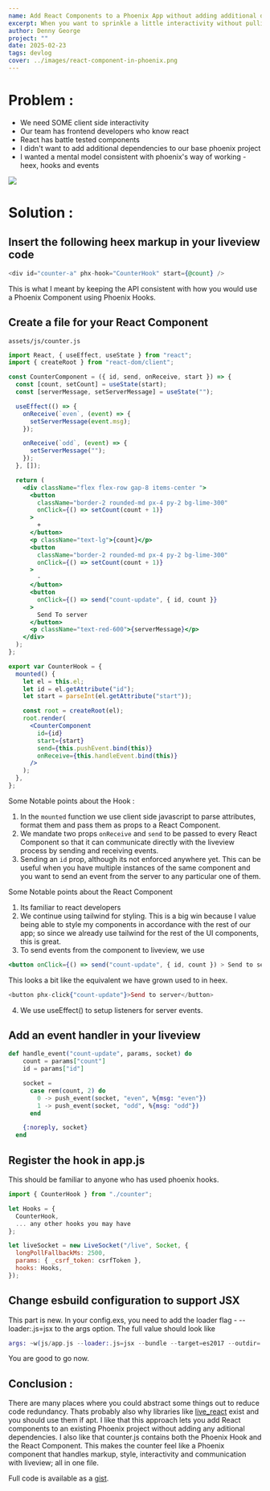 ```yaml
---
name: Add React Components to a Phoenix App without adding additional dependencies
excerpt: When you want to sprinkle a little interactivity without pulling in opaque dependencies
author: Denny George
project: ""
date: 2025-02-23
tags: devlog
cover: ../images/react-component-in-phoenix.png
---
```


# Problem :

- We need SOME client side interactivity
- Our team has frontend developers who know react
- React has battle tested components
- I didn't want to add additional dependencies to our base phoenix project
- I wanted a mental model consistent with phoenix's way of working - heex, hooks and events

![](../images/react-component-in-phoenix.png)

# Solution :

## Insert the following heex markup in your liveview code

```heex
<div id="counter-a" phx-hook="CounterHook" start={@count} />
```

This is what I meant by keeping the API consistent with how you would use a Phoenix Component using Phoenix Hooks.

## Create a file for your React Component

<code>assets/js/counter.js</code>
```jsx
import React, { useEffect, useState } from "react";
import { createRoot } from "react-dom/client";

const CounterComponent = ({ id, send, onReceive, start }) => {
  const [count, setCount] = useState(start);
  const [serverMessage, setServerMessage] = useState("");

  useEffect(() => {
    onReceive(`even`, (event) => {
      setServerMessage(event.msg);
    });

    onReceive(`odd`, (event) => {
      setServerMessage("");
    });
  }, []);

  return (
    <div className="flex flex-row gap-8 items-center ">
      <button
        className="border-2 rounded-md px-4 py-2 bg-lime-300"
        onClick={() => setCount(count + 1)}
      >
        +
      </button>
      <p className="text-lg">{count}</p>
      <button
        className="border-2 rounded-md px-4 py-2 bg-lime-300"
        onClick={() => setCount(count + 1)}
      >
        -
      </button>
      <button
        onClick={() => send("count-update", { id, count }}
      >
        Send To server
      </button>
      <p className="text-red-600">{serverMessage}</p>
    </div>
  );
};

export var CounterHook = {
  mounted() {
    let el = this.el;
    let id = el.getAttribute("id");
    let start = parseInt(el.getAttribute("start"));

    const root = createRoot(el);
    root.render(
      <CounterComponent
        id={id}
        start={start}
        send={this.pushEvent.bind(this)}
        onReceive={this.handleEvent.bind(this)}
      />
    );
  },
};

```

Some Notable points about the Hook :

1. In the <code>mounted</code> function we use client side javascript to parse attributes, format them and pass them as props to a React Component.
2. We mandate two props <code>onReceive</code> and <code>send</code> to be passed to every React Component so that it can communicate directly with the liveview process by sending and receiving events.
3. Sending an <code>id</code> prop, although its not enforced anywhere yet. This can be useful when you have multiple instances of the same component and you want to send an event from the server to any particular one of them.

Some Notable points about the React Component

1. Its familiar to react developers
2. We continue using tailwind for styling. This is a big win because I value being able to style my components in accordance with the rest of our app; so since we already use tailwind for the rest of the UI components, this is great.
3. To send events from the component to liveview, we use 
```jsx
<button onClick={() => send("count-update", { id, count }) > Send to server </button>
``` 
This looks a bit like the equivalent we have grown used to in heex. 
```heex
<button phx-click{"count-update"}>Send to server</button>
``` 
4. We use useEffect() to setup listeners for server events.

## Add an event handler in your liveview

```ex
def handle_event("count-update", params, socket) do
    count = params["count"]
    id = params["id"]

    socket =
      case rem(count, 2) do
        0 -> push_event(socket, "even", %{msg: "even"})
        1 -> push_event(socket, "odd", %{msg: "odd"})
      end

    {:noreply, socket}
  end
```

## Register the hook in app.js

This should be familiar to anyone who has used phoenix hooks.

```js
import { CounterHook } from "./counter";

let Hooks = {
  CounterHook,
  ... any other hooks you may have
};

let liveSocket = new LiveSocket("/live", Socket, {
  longPollFallbackMs: 2500,
  params: { _csrf_token: csrfToken },
  hooks: Hooks,
});
```

## Change esbuild configuration to support JSX

This part is new. In your config.exs, you need to add the loader flag - --loader:.js=jsx to the args option. The full value should look like 
```ex
args: ~w(js/app.js --loader:.js=jsx --bundle --target=es2017 --outdir=../priv/static/assets --external:/fonts/* --external:/images/*)
```

You are good to go now.

## Conclusion :
There are many places where you could abstract some things out to reduce code redundancy. Thats probably also why libraries like [live_react](https://github.com/mrdotb/live_react) exist and you should use them if apt. I like that this approach lets you add React components to an existing Phoenix project without adding any aditional dependencies. I also like that counter.js contains both the Phoenix Hook and the React Component. This makes the counter feel like a Phoenix component that handles markup, style, interactivity and communication with liveview; all in one file.

Full code is available as a [gist](https://gist.github.com/dennyabrain/a7056d1f4912ab63d5a3ee331105cd29). 
